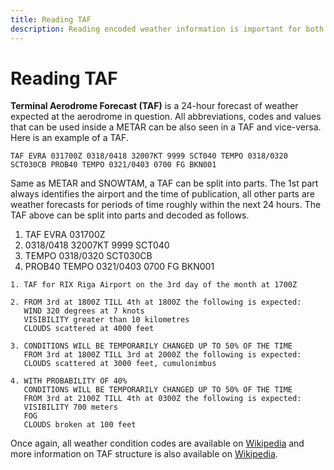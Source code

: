 ```yaml
---
title: Reading TAF
description: Reading encoded weather information is important for both pilots and controllers!
---
```


# Reading TAF

**Terminal Aerodrome Forecast (TAF)** is a 24-hour forecast of weather expected at the aerodrome in question. All abbreviations, codes and values that can be used inside a METAR can be also seen in a TAF and vice-versa. Here is an example of a TAF.

```. filename="TAF"
TAF EVRA 031700Z 0318/0418 32007KT 9999 SCT040 TEMPO 0318/0320 SCT030CB PROB40 TEMPO 0321/0403 0700 FG BKN001
```

Same as METAR and SNOWTAM, a TAF can be split into parts. The 1st part always identifies the airport and the time of publication, all other parts are weather forecasts for periods of time roughly within the next 24 hours. The TAF above can be split into parts and decoded as follows.

1. TAF EVRA 031700Z
2. 0318/0418 32007KT 9999 SCT040
3. TEMPO 0318/0320 SCT030CB
4. PROB40 TEMPO 0321/0403 0700 FG BKN001

```. filename="TAF decoded"
1. TAF for RIX Riga Airport on the 3rd day of the month at 1700Z

2. FROM 3rd at 1800Z TILL 4th at 1800Z the following is expected:
   WIND 320 degrees at 7 knots
   VISIBILITY greater than 10 kilometres
   CLOUDS scattered at 4000 feet

3. CONDITIONS WILL BE TEMPORARILY CHANGED UP TO 50% OF THE TIME
   FROM 3rd at 1800Z TILL 3rd at 2000Z the following is expected:
   CLOUDS scattered at 3000 feet, cumulonimbus

4. WITH PROBABILITY OF 40%
   CONDITIONS WILL BE TEMPORARILY CHANGED UP TO 50% OF THE TIME
   FROM 3rd at 2100Z TILL 4th at 0300Z the following is expected:
   VISIBILITY 700 meters
   FOG
   CLOUDS broken at 100 feet
```

Once again, all weather condition codes are available on [Wikipedia](https://en.wikipedia.org/wiki/METAR) and more information on TAF structure is also available on [Wikipedia](https://en.wikipedia.org/wiki/Terminal_aerodrome_forecast).
